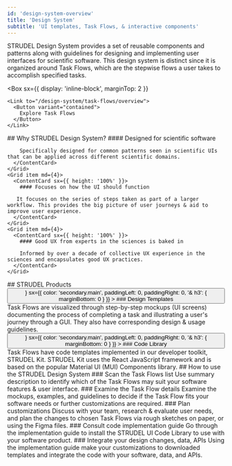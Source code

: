 ```yaml
---
id: 'design-system-overview'
title: 'Design System'
subtitle: 'UI templates, Task Flows, & interactive components'
---
```


<Hero>
  STRUDEL Design System provides a set of reusable components and patterns along with guidelines for designing and implementing user interfaces for scientific software. This design system is distinct since it is organized around Task Flows, which are the stepwise flows a user takes to accomplish specified tasks. 

  <Box
    sx={{
      display: 'inline-block',
      marginTop: 2
    }}
  >
    <Link to="/design-system/task-flows/overview">
      <Button variant="contained">
        Explore Task Flows
      </Button>
    </Link>
  </Box>
</Hero>
<PageSection>
  ## Why STRUDEL Design System?

  <Grid container spacing={4}>
    <Grid item md={4}>
      <ContentCard sx={{ height: '100%' }}>
        #### Designed for scientific software

        Specifically designed for common patterns seen in scientific UIs that can be applied across different scientific domains.
      </ContentCard>
    </Grid>
    <Grid item md={4}>
      <ContentCard sx={{ height: '100%' }}>
        #### Focuses on how the UI should function

       It focuses on the series of steps taken as part of a larger workflow. This provides the big picture of user journeys & aid to improve user experience.
      </ContentCard>
    </Grid>
    <Grid item md={4}>
      <ContentCard sx={{ height: '100%' }}>
        #### Good UX from experts in the sciences is baked in

        Informed by over a decade of collective UX experience in the sciences and encapsulates good UX practices.
      </ContentCard>
    </Grid>
  </Grid>
</PageSection>
<Hero>
  ## STRUDEL Products
  <Grid container spacing={4}>
    <Grid item md={6}>
      <Link to="/design-system/task-flows/compare-data">
        <Button 
          size="large" 
          endIcon={<ArrowForwardIcon />} 
          sx={{ 
            color: 'secondary.main',
            paddingLeft: 0,
            paddingRight: 0,
            '& h3': {
              marginBottom: 0
            }
          }}
        >
          ### Design Templates
        </Button>
      </Link>
      Task Flows are visualized through step-by-step mockups (UI screens) documenting the process of completing a task and illustrating a user's journey through a GUI. They also have corresponding design & usage guidelines.
    </Grid>
    <Grid item md={6}>
      <Link to="/design-system/code-library">
        <Button 
          size="large" 
          endIcon={<ArrowForwardIcon />} 
          sx={{ 
            color: 'secondary.main',
            paddingLeft: 0,
            paddingRight: 0,
            '& h3': {
              marginBottom: 0
            }
          }}
        >
          ### Code Library
        </Button>
      </Link>
      Task Flows have code templates implemented in our developer toolkit, STRUDEL Kit. STRUDEL Kit uses the React JavaScript framework and is based on the popular Material UI (MUI) Components library.
    </Grid>
  </Grid>
</Hero>
<PageContainer>
  ## How to use the STRUDEL Design System

  <ContentStepper>
    <ContentStep>
      <StepLabel>
        ### Scan the Task Flows list
      </StepLabel>
      <StepContent>
        Use summary description to identify which of the Task Flows may suit your software features & user interface.
      </StepContent>
    </ContentStep>
    <ContentStep>
      <StepLabel>
        ### Examine the Task Flow details
      </StepLabel>
      <StepContent>
        Examine the mockups, examples, and guidelines to decide if the Task Flow fits your software needs or further customizations are required.
      </StepContent>
    </ContentStep>
    <ContentStep>
      <StepLabel>
        ### Plan customizations
      </StepLabel>
      <StepContent>
        Discuss with your team, research & evaluate user needs, and plan the changes to chosen Task Flows via rough sketches on paper, or using the Figma files.
      </StepContent>
    </ContentStep>
    <ContentStep>
      <StepLabel>
        ### Consult code implementation guide
      </StepLabel>
      <StepContent>
        Go through the implementation guide to install the STRUDEL UI Code Library to use with your software product.
      </StepContent>
    </ContentStep>
    <ContentStep>
      <StepLabel>
        ### Integrate your design changes, data, APIs
      </StepLabel>
      <StepContent>
        Using the implementation guide make your customizations to downloaded templates and integrate the code with your software, data, and APIs.
      </StepContent>
    </ContentStep>
  </ContentStepper>
</PageContainer>